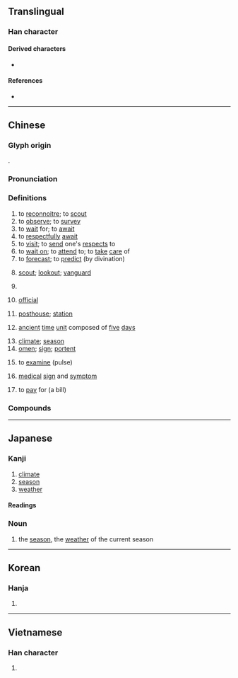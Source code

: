 {{character info/new}}
{{also|侯}}
==Translingual==
{{stroke order|stroke=9}}

===Han character===
{{Han char|rn=9|rad=人|as=08|sn=10|four=27234|canj=OLNK|ids=⿲亻丨⿳𠃍一矢,⿲亻丨⿳乛一矢}}

====Derived characters====
* {{l|mul|[[𤠣]], [[𥱌]], [[𦃺]], [[𩌖]], [[𩺟]], [[𬑟]], [[𬫺]]}}

====References====
* {{Han ref|kx=0108.040|dkj=00775|dj=0229.150|hdz=10178.050|uh=5019|ud=20505|bh=ADD4|bd=44500}}

----

==Chinese==
{{zh-forms|alt=𠋫,𠊱}}

===Glyph origin===
{{Han etym}}
{{Han compound|人|alt1=亻|矦|ls=psc|c1=s|c2=p}}.

===Pronunciation===
{{zh-pron
|m=hòu
|c=hau6
|h=pfs=heu
|md=hâiu
|mn=qz:hiō/tw,xm,zz:hō͘/hāu
|mn_note=hiō/hō͘ - literary; hāu - vernacular
|w=3hheu
|mc=y
|oc=y
|cat=v,n
}}

===Definitions===
{{zh-hanzi}}

# to [[reconnoitre]]; to [[scout]]
# to [[observe]]; to [[survey]]
# to [[wait]] for; to [[await]]
# to [[respectfully]] [[await]]
# to [[visit]]; to [[send]] one's [[respect]]s to
# to [[wait on]]; to [[attend]] to; to [[take]] [[care]] of
# to [[forecast]]; to [[predict]] (by divination)
# {{lb|zh|historical}} [[scout]]; [[lookout]]; [[vanguard]]
# {{lb|zh|historical}} {{zh-alt-form|堠|[[fortress]]}}
# {{lb|zh|historical}} [[official]]
# {{lb|zh|historical}} [[posthouse]]; [[station]]
# {{lb|zh|historical}} [[ancient]] [[time]] [[unit]] composed of [[five]] [[day]]s
# [[climate]]; [[season]]
# [[omen]]; [[sign]]; [[portent]]
# {{lb|zh|TCM}} to [[examine]] (pulse)
# {{lb|zh|TCM}} [[medical]] [[sign]] and [[symptom]]
# {{lb|zh|dialectal}} to [[pay]] for (a bill)

===Compounds===
{{zh-der|季候|候光|候選人|候蟲|久候|兆候|候教|候選|候溫|候機室|候場|候鳥|候賬|候用|候問|候旨|候補|恭候|三部九候|佇候|徵候|候車室|回候|堂候官|小時候|全天候|候診室|存候|候人|問候|寒帶氣候|候審|候館|候診|守候|季風氣候|侍候|不候|失候|天候|候脈|夏候鳥|少候|大氣候|候缺|伺候|官員祇候|乾燥氣候|候鴈|候車|俟候|占候|症候群|病候|成氣候|拱候|有時候|望候|承顏候色|氣候順化|沙漠氣候|海洋氣候|時候|稍候|烽候|拜候|祗候人|祗候|火候|症候|物候|摸氣候|斬監候|測候|癥候|斥候|氣候|氣候學|極地氣候|探候|聽候發落|風候|風雲氣候|虞候|等候|立候|節候|聽候|黃梅時候|鵠候|麥候|順候|靜候|迎候|苔原氣候|高地氣候|警候|聽候官身|過時不候|這時候|診候|證候|臺候|覘候|草原氣候}}

----

==Japanese==

===Kanji===
{{ja-kanji|grade=4|rs=人08}}

# [[climate]]
# [[season]]
# [[weather]]

====Readings====
{{ja-readings
|goon=ぐ
|kanon=こう
|kun=そうろう-, うかが-う, さぶら-う
}}

===Noun===
{{ja-noun|こう}}

# {{lb|ja|literary|sort=こう}} the [[season]], the [[weather]] of the current season

----

==Korean==

===Hanja===
{{ko-hanja|hangeul=후}}

# {{defn|lang=ko|sort=人08}}

----

==Vietnamese==

===Han character===
{{vi-hantu|[[hầu]], [[hậu]], [[thoắng]]|rs=人08}}

# {{defn|lang=vi|sort=人08}}